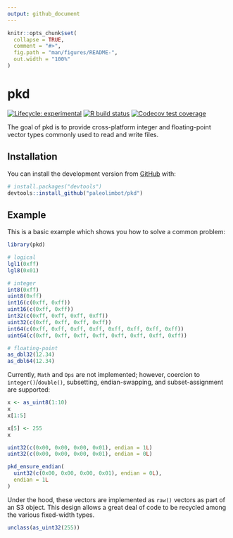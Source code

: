 ```yaml
---
output: github_document
---
```


<!-- README.md is generated from README.Rmd. Please edit that file -->

```r
knitr::opts_chunk$set(
  collapse = TRUE,
  comment = "#>",
  fig.path = "man/figures/README-",
  out.width = "100%"
)
```

# pkd

<!-- badges: start -->
[![Lifecycle: experimental](https://img.shields.io/badge/lifecycle-experimental-orange.svg)](https://www.tidyverse.org/lifecycle/#experimental)
[![R build status](https://github.com/paleolimbot/pkd/workflows/R-CMD-check/badge.svg)](https://github.com/paleolimbot/pkd/actions)
[![Codecov test coverage](https://codecov.io/gh/paleolimbot/pkd/branch/master/graph/badge.svg)](https://codecov.io/gh/paleolimbot/pkd?branch=master)
<!-- badges: end -->

The goal of pkd is to provide cross-platform integer and floating-point vector types commonly used to read and write files.

## Installation

You can install the development version from [GitHub](https://github.com/) with:

``` r
# install.packages("devtools")
devtools::install_github("paleolimbot/pkd")
```
## Example

This is a basic example which shows you how to solve a common problem:

```r
library(pkd)

# logical
lgl1(0xff)
lgl8(0x01)

# integer
int8(0xff)
uint8(0xff)
int16(c(0xff, 0xff))
uint16(c(0xff, 0xff))
int32(c(0xff, 0xff, 0xff, 0xff))
uint32(c(0xff, 0xff, 0xff, 0xff))
int64(c(0xff, 0xff, 0xff, 0xff, 0xff, 0xff, 0xff, 0xff))
uint64(c(0xff, 0xff, 0xff, 0xff, 0xff, 0xff, 0xff, 0xff))

# floating-point
as_dbl32(12.34)
as_dbl64(12.34)
```

Currently, `Math` and `Ops` are not implemented; however, coercion to `integer()`/`double()`, subsetting, endian-swapping, and subset-assignment are supported:

```r
x <- as_uint8(1:10)
x
x[1:5]

x[5] <- 255
x

uint32(c(0x00, 0x00, 0x00, 0x01), endian = 1L)
uint32(c(0x00, 0x00, 0x00, 0x01), endian = 0L)

pkd_ensure_endian(
  uint32(c(0x00, 0x00, 0x00, 0x01), endian = 0L), 
  endian = 1L
)
```

Under the hood, these vectors are implemented as `raw()` vectors as part of an S3 object. This design allows a great deal of code to be recycled among the various fixed-width types.

```r
unclass(as_uint32(255))
```
